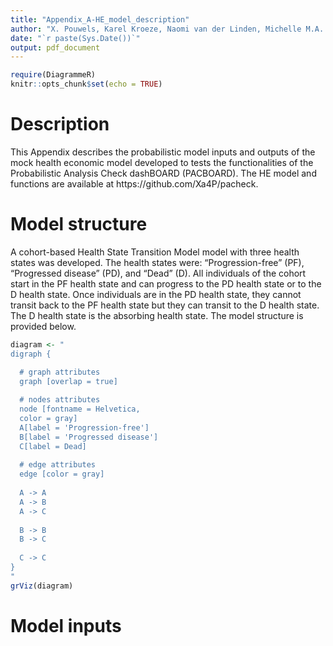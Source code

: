 ```yaml
---
title: "Appendix_A-HE_model_description"
author: "X. Pouwels, Karel Kroeze, Naomi van der Linden, Michelle M.A. Kip, Hendrik Koffijberg"
date: "`r paste(Sys.Date())`"
output: pdf_document
---
```


```r
require(DiagrammeR)
knitr::opts_chunk$set(echo = TRUE)
```

# Description
This Appendix describes the probabilistic model inputs and outputs of the mock health economic model developed to tests the functionalities of the Probabilistic Analysis Check dashBOARD (PACBOARD). The HE model and functions are available at https://github.com/Xa4P/pacheck.  

# Model structure
A cohort-based Health State Transition Model model with three health states was developed. The health states were: "Progression-free" (PF), "Progressed disease" (PD), and "Dead" (D). All individuals of the cohort start in the PF health state and can progress to the PD health state or to the D health state. Once individuals are in the PD health state, they cannot transit back to the PF health state but they can transit to the D health state. The D health state is the absorbing health state. The model structure is provided below.  

```r
diagram <- "
digraph {

  # graph attributes
  graph [overlap = true]
  
  # nodes attributes
  node [fontname = Helvetica,
  color = gray]
  A[label = 'Progression-free']
  B[label = 'Progressed disease']
  C[label = Dead]
  
  # edge attributes
  edge [color = gray]
  
  A -> A
  A -> B
  A -> C
  
  B -> B
  B -> C
  
  C -> C
}
"
grViz(diagram)
```

# Model inputs
